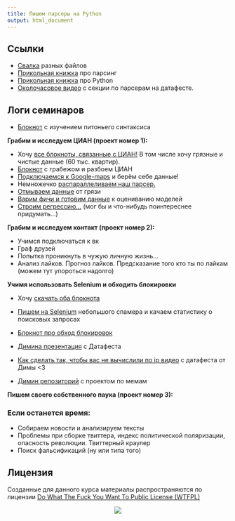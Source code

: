 ```yaml
---
title: Пишем парсеры на Python
output: html_document
---
```


## Ссылки

* [Свалка](https://github.com/FUlyankin/Parsers) разных файлов
* [Прикольная книжка](https://github.com/FUlyankin/Parsers/raw/master/Ryan_Mitchell_Web_Scraping_with_Python-_Collecting_Data_from_the_Modern_Web_2015.pdf) про парсинг
* [Прикольная книжка](https://github.com/FUlyankin/Parsers/raw/master/Python_Cookbook_3rd_Edition_proglib.pdf) про Python 
* [Околочасовое видео](https://it.mail.ru/video/954/) с секции по парсерам на датафесте.


## Логи семинаров 
  * [Блокнот](http://nbviewer.jupyter.org/github/Fulyankin/Parsers/blob/master/sems/2_CIAN/1_Python_intro.ipynb) с изучением питоньего синтаксиса

**Грабим и исследуем ЦИАН (проект номер 1):**

  * Хочу [все блокноты, связанные с ЦИАН!](https://github.com/FUlyankin/Parsers/raw/master/sems/2_CIAN.zip) В том числе хочу грязные и чистые данные (60 тыс. квартир). 
  * [Блокнот](http://nbviewer.jupyter.org/github/Fulyankin/Parsers/blob/master/sems/2_CIAN/2.1%20CIAN_parser.ipynb) с грабежом и разбоем ЦИАН
  * [Подключаемся к Google-maps](http://nbviewer.jupyter.org/github/Fulyankin/Parsers/blob/master/sems/2_CIAN/2.2%20CIAN_google_maps_API.ipynb) и берём себе данные!
  * Немножечко [распараллеливаем наш парсер.](http://nbviewer.jupyter.org/github/Fulyankin/Parsers/blob/master/sems/2_CIAN/2.3%20Parallel_CIAN.ipynb)
  * [Отмываем данные](http://nbviewer.jupyter.org/github/Fulyankin/Parsers/blob/master/sems/2_CIAN/2.4%20CIAN_clean_data.ipynb) от грязи 
  * [Варим фичи и готовим данные](http://nbviewer.jupyter.org/github/Fulyankin/Parsers/blob/master/sems/2_CIAN/2.5%20CIAN_%D0%92%D0%B0%D1%80%D0%BA%D0%B0_%D1%84%D0%B8%D1%87.ipynb) к оцениванию моделей
  * [Строим регрессию...](http://nbviewer.jupyter.org/github/Fulyankin/Parsers/blob/master/sems/2_CIAN/2.6%20CIAN_ML.ipynb) (мог бы и что-нибудь поинтереснее придумать...) 

**Грабим и исследуем контакт (проект номер 2):**

  * Учимся подключаться к вк
  * Граф друзей
  * Попытка проникнуть в чужую личную жизнь...
  * Анализ лайков. Прогноз лайков. Предсказание того кто ты по лайкам (можем тут упороться надолго)

**Учимя использовать Selenium и обходить блокировки**
  
  * Хочу [скачать оба блокнота](https://github.com/FUlyankin/Parsers/raw/master/sems/4_Selenium_and_Tor.zip)
  * [Пишем на Selenium](http://nbviewer.jupyter.org/github/Fulyankin/Parsers/blob/master/sems/4_Selenium_and_Tor/4.1%20Selenium%20.ipynb) небольшого спамера и качаем статистику о поисковых запросах
  * [Блокнот про обход блокировок](http://nbviewer.jupyter.org/github/Fulyankin/Parsers/blob/master/sems/4_Selenium_and_Tor/4.2%20po%20IP%20zabanu.ipynb)

  * [Димина презентация](https://github.com/FUlyankin/Parsers/raw/master/Po_ai_774_pi_vychislyu_33.pdf) с Датафеста
  * [Как сделать так, чтобы вас не вычислили по ip видео](https://it.mail.ru/video/933/) с датафеста от Димы <3
  * [Димин репозиторий](https://github.com/DmitrySerg/memology) с проектом по мемам 


**Пишем своего собственного паука (проект номер 3):**


### Если останется время:
   * Собираем новости и анализируем тексты
   * Проблемы при сборке твиттера, индекс политической поляризации, опасность революции. Твиттерный краулер
   * Поиск фальсификаций (ну или типа того)



Лицензия
----------
Созданные для данного курса материалы распространяются по лицензии [Do What The Fuck You Want To Public License (WTFPL)](http://www.wtfpl.net/)


<center>
![](https://pp.vk.me/c628518/v628518275/387e/jkyZ06tAVpE.jpg)
</center>





